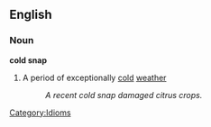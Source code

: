 ==English==

===Noun===
'''cold snap'''
#A period of exceptionally [[cold]] [[weather]]
#: ''A recent cold snap damaged citrus crops.''

[[Category:Idioms]]